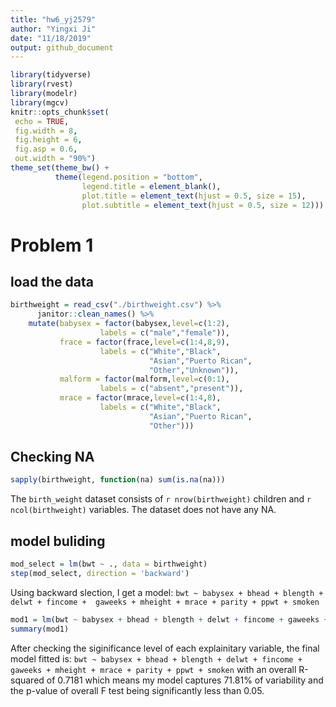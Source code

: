 ```yaml
---
title: "hw6_yj2579"
author: "Yingxi Ji"
date: "11/18/2019"
output: github_document
---
```


```r
library(tidyverse)
library(rvest)
library(modelr)
library(mgcv)
knitr::opts_chunk$set(
 echo = TRUE,
 fig.width = 8, 
 fig.height = 6,
 fig.asp = 0.6,
 out.width = "90%")
theme_set(theme_bw() + 
          theme(legend.position = "bottom",
                legend.title = element_blank(),
                plot.title = element_text(hjust = 0.5, size = 15),
                plot.subtitle = element_text(hjust = 0.5, size = 12)))

```

# Problem 1

## load the data
```r
birthweight = read_csv("./birthweight.csv") %>%
      janitor::clean_names() %>% 
    mutate(babysex = factor(babysex,level=c(1:2),
                    labels = c("male","female")),
           frace = factor(frace,level=c(1:4,8,9),
                    labels = c("White","Black",
                               "Asian","Puerto Rican",
                               "Other","Unknown")),
           malform = factor(malform,level=c(0:1),
                    labels = c("absent","present")),
           mrace = factor(mrace,level=c(1:4,8),
                    labels = c("White","Black",
                               "Asian","Puerto Rican",
                               "Other")))
```

## Checking NA
```r
sapply(birthweight, function(na) sum(is.na(na))) 
```

The `birth_weight` dataset consists of `r nrow(birthweight)` children and `r ncol(birthweight)` variables. The dataset does not have any NA.

## model buliding
```r
mod_select = lm(bwt ~ ., data = birthweight)
step(mod_select, direction = 'backward')
```

Using backward slection, I get a model: `bwt ~ babysex + bhead + blength + delwt + fincome +  gaweeks + mheight + mrace + parity + ppwt + smoken`

```r
mod1 = lm(bwt ~ babysex + bhead + blength + delwt + fincome + gaweeks + mheight + mrace + parity + ppwt + smoken, data = birthweight)
summary(mod1)
```

After checking the siginificance level of each explainitary variable, the final model fitted is: `bwt ~ babysex + bhead + blength + delwt + fincome + gaweeks + mheight + mrace + parity + ppwt + smoken` with an overall R-squared of 0.7181 which means my model captures 71.81% of variability and the p-value of overall F test being significantly less than 0.05. 


